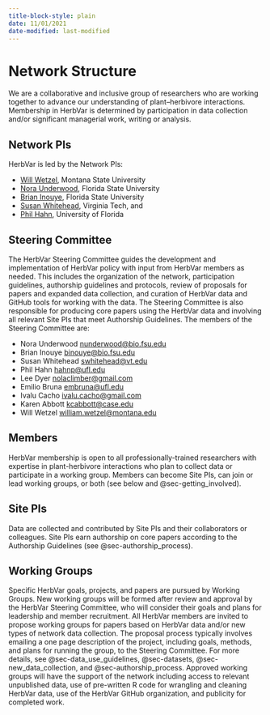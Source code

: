 ```yaml
---
title-block-style: plain
date: 11/01/2021
date-modified: last-modified
---
```


# Network Structure {#sec-structure}

We are a collaborative and inclusive group of researchers who are working together to advance our understanding of plant–herbivore interactions. Membership in HerbVar is determined by participation in data collection and/or significant managerial work, writing or analysis.

## Network PIs

HerbVar is led by the Network PIs:  

- [Will Wetzel](https://wetzellab.com/), Montana State University  
- [Nora Underwood](https://underwood-inouye-lab.weebly.com/dr-underwood1.html), Florida State University  
- [Brian Inouye](https://underwood-inouye-lab.weebly.com/dr-underwood1.html), Florida State University  
- [Susan Whitehead](https://www.speciesinteractions.com/), Virginia Tech, and  
- [Phil Hahn](https://plant-herbivore-interactions.net/), University of Florida  


## Steering Committee

The HerbVar Steering Committee guides the development and implementation of HerbVar policy with input from HerbVar members as needed. This includes the organization of the network, participation guidelines, authorship guidelines and protocols, review of proposals for papers and expanded data collection, and curation of HerbVar data and GitHub tools for working with the data. The Steering Committee is also responsible for producing core papers using the HerbVar data and involving all relevant Site PIs that meet Authorship Guidelines. The members of the Steering Committee are:

- Nora Underwood [nunderwood\@bio.fsu.edu](mailto:nunderwood@bio.fsu.edu){.email}  
- Brian Inouye [binouye\@bio.fsu.edu](mailto:binouye@bio.fsu.edu){.email}  
- Susan Whitehead [swhitehead\@vt.edu](mailto:swhitehead@vt.edu){.email}  
- Phil Hahn [hahnp\@ufl.edu](mailto:hahnp@ufl.edu){.email}  
- Lee Dyer [nolaclimber\@gmail.com](mailto:nolaclimber@gmail.com){.email}  
- Emilio Bruna [embruna\@ufl.edu](mailto:embruna@ufl.edu){.email}  
- Ivalu Cacho [ivalu.cacho\@gmail.com](mailto:ivalu.cacho@gmail.com){.email- }  
- Karen Abbott [kcabbott\@case.edu](mailto:kcabbott@case.edu){.email}  
- Will Wetzel [william.wetzel\@montana.edu](mailto:william.wetzel@montana.edu){.email}



## Members 

HerbVar membership is open to all professionally-trained researchers with expertise in plant-herbivore interactions who plan to collect data or participate in a working group. Members can become Site PIs, can join or lead working groups, or both (see below and @sec-getting_involved).

## Site PIs

Data are collected and contributed by Site PIs and their collaborators or colleagues. Site PIs earn authorship on core papers according to the Authorship Guidelines (see @sec-authorship_process).

## Working Groups

Specific HerbVar goals, projects, and papers are pursued by Working Groups. New working groups will be formed after review and approval by the HerbVar Steering Committee, who will consider their goals and plans for leadership and member recruitment. All HerbVar members are invited to propose working groups for papers based on HerbVar data and/or new types of network data collection. The proposal process typically involves emailing a one page description of the project, including goals, methods, and plans for running the group, to the Steering Committee. For more details, see @sec-data_use_guidelines, @sec-datasets, @sec-new_data_collection, and @sec-authorship_process. Approved working groups will have the support of the network including access to relevant unpublished data, use of pre-written R code for wrangling and cleaning HerbVar data, use of the HerbVar GitHub organization, and publicity for completed work.

